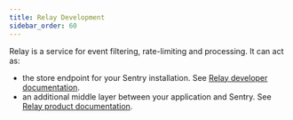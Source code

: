 ```yaml
---
title: Relay Development
sidebar_order: 60
---
```


Relay is a service for event filtering, rate-limiting and processing. It can act as:

* the store endpoint for your Sentry installation. See [Relay developer
  documentation](https://getsentry.github.io/relay/relay/).
* an additional middle layer between your application and Sentry. See [Relay product
  documentation](https://docs.sentry.io/product/relay/).

